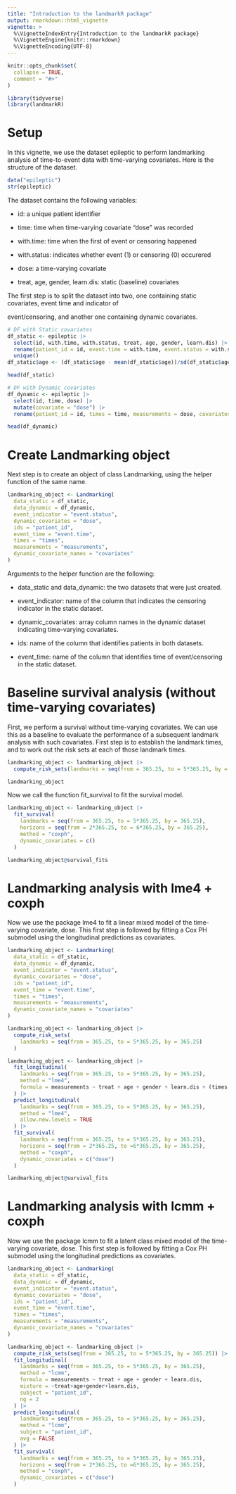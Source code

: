 ```yaml
---
title: "Introduction to the landmarkR package"
output: rmarkdown::html_vignette
vignette: >
  %\VignetteIndexEntry{Introduction to the landmarkR package}
  %\VignetteEngine{knitr::rmarkdown}
  %\VignetteEncoding{UTF-8}
---
```


```r
knitr::opts_chunk$set(
  collapse = TRUE,
  comment = "#>"
)
```

```r
library(tidyverse)
library(landmarkR)
```

# Setup

In this vignette, we use the dataset epileptic to perform landmarking analysis of time-to-event data with time-varying covariates. Here is the structure of the dataset.

```r
data("epileptic")
str(epileptic)
```

The dataset contains the following variables:

-   id: a unique patient identifier

-   time: time when time-varying covariate "dose" was recorded

-   with.time: time when the first of event or censoring happened

-   with.status: indicates whether event (1) or censoring (0) occurered

-   dose: a time-varying covariate

-   treat, age, gender, learn.dis: static (baseline) covariates

The first step is to split the dataset into two, one containing static covariates, event time and indicator of

event/censoring, and another one containing dynamic covariates.

```r

# DF with Static covariates
df_static <- epileptic |>
  select(id, with.time, with.status, treat, age, gender, learn.dis) |>
  rename(patient_id = id, event.time = with.time, event.status = with.status) |>
  unique()
df_static$age <- (df_static$age - mean(df_static$age))/sd(df_static$age)

head(df_static)
```

```r
# DF with Dynamic covariates
df_dynamic <- epileptic |>
  select(id, time, dose) |>
  mutate(covariate = "dose") |>
  rename(patient_id = id, times = time, measurements = dose, covariates = covariate)

head(df_dynamic)
```

# Create Landmarking object

Next step is to create an object of class Landmarking, using the helper function of the same name.

```r
landmarking_object <- Landmarking(
  data_static = df_static,
  data_dynamic = df_dynamic,
  event_indicator = "event.status",
  dynamic_covariates = "dose",
  ids = "patient_id",
  event_time = "event.time",
  times = "times",
  measurements = "measurements",
  dynamic_covariate_names = "covariates"
)

```

Arguments to the helper function are the following:

-   data_static and data_dynamic: the two datasets that were just created.

-   event_indicator: name of the column that indicates the censoring indicator in the static dataset.

-   dynamic_covariates: array column names in the dynamic dataset indicating time-varying covariates.

-   ids: name of the column that identifies patients in both datasets.

-   event_time: name of the column that identifies time of event/censoring in the static dataset.

# Baseline survival analysis (without time-varying covariates)

First, we perform a survival without time-varying covariates. We can use this as a baseline to evaluate the performance of a subsequent landmark analysis with such covariates. First step is to establish the landmark times, and to work out the risk sets at each of those landmark times.

```r
landmarking_object <- landmarking_object |>
  compute_risk_sets(landmarks = seq(from = 365.25, to = 5*365.25, by = 365.25))

landmarking_object
```

Now we call the function fit_survival to fit the survival model.

```r
landmarking_object <- landmarking_object |>
  fit_survival(
    landmarks = seq(from = 365.25, to = 5*365.25, by = 365.25),
    horizons = seq(from = 2*365.25, to = 6*365.25, by = 365.25),
    method = "coxph",
    dynamic_covariates = c()
  )

landmarking_object@survival_fits
```

# Landmarking analysis with lme4 + coxph

Now we use the package lme4 to fit a linear mixed model of the time-varying covariate, dose. This first step is followed by fitting a Cox PH submodel using the longitudinal predictions as covariates.

```r
landmarking_object <- Landmarking(
  data_static = df_static,
  data_dynamic = df_dynamic,
  event_indicator = "event.status",
  dynamic_covariates = "dose",
  ids = "patient_id",
  event_time = "event.time",
  times = "times",
  measurements = "measurements",
  dynamic_covariate_names = "covariates"
)

landmarking_object <- landmarking_object |>
  compute_risk_sets(
    landmarks = seq(from = 365.25, to = 5*365.25, by = 365.25)
  )
```

```r
landmarking_object <- landmarking_object |>
  fit_longitudinal(
    landmarks = seq(from = 365.25, to = 5*365.25, by = 365.25),
    method = "lme4",
    formula = measurements ~ treat + age + gender + learn.dis + (times|patient_id)
  ) |>
  predict_longitudinal(
    landmarks = seq(from = 365.25, to = 5*365.25, by = 365.25),
    method = "lme4",
    allow.new.levels = TRUE
  ) |>
  fit_survival(
    landmarks = seq(from = 365.25, to = 5*365.25, by = 365.25),
    horizons = seq(from = 2*365.25, to =6*365.25, by = 365.25),
    method = "coxph",
    dynamic_covariates = c("dose")
  )

landmarking_object@survival_fits
```

# Landmarking analysis with lcmm + coxph

Now we use the package lcmm to fit a latent class mixed model of the time-varying covariate, dose. This first step is followed by fitting a Cox PH submodel using the longitudinal predictions as covariates.

```r
landmarking_object <- Landmarking(
  data_static = df_static,
  data_dynamic = df_dynamic,
  event_indicator = "event.status",
  dynamic_covariates = "dose",
  ids = "patient_id",
  event_time = "event.time",
  times = "times",
  measurements = "measurements",
  dynamic_covariate_names = "covariates"
)

```

```r
landmarking_object <- landmarking_object |>
  compute_risk_sets(seq(from = 365.25, to = 5*365.25, by = 365.25)) |>
  fit_longitudinal(
    landmarks = seq(from = 365.25, to = 5*365.25, by = 365.25),
    method = "lcmm",
    formula = measurements ~ treat + age + gender + learn.dis,
    mixture = ~treat+age+gender+learn.dis,
    subject = "patient_id",
    ng = 2
  ) |>
  predict_longitudinal(
    landmarks = seq(from = 365.25, to = 5*365.25, by = 365.25),
    method = "lcmm",
    subject = "patient_id",
    avg = FALSE
  ) |>
  fit_survival(
    landmarks = seq(from = 365.25, to = 5*365.25, by = 365.25),
    horizons = seq(from = 2*365.25, to =6*365.25, by = 365.25),
    method = "coxph",
    dynamic_covariates = c("dose")
  )

```
